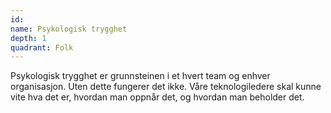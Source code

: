 ```yaml
---
id:
name: Psykologisk trygghet
depth: 1
quadrant: Folk
---
```


Psykologisk trygghet er grunnsteinen i et hvert team og enhver organisasjon.
Uten dette fungerer det ikke.
Våre teknologiledere skal kunne vite hva det er, hvordan man oppnår det, og hvordan man beholder det.

